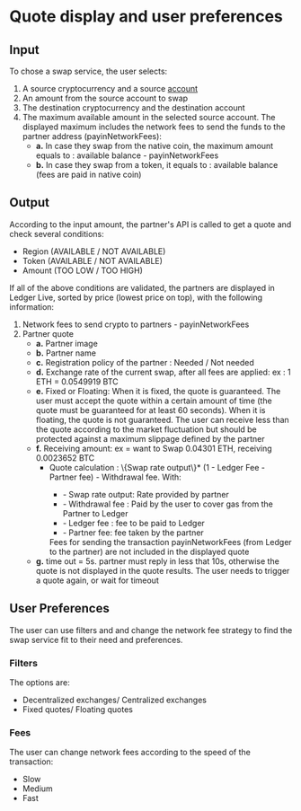 # Quote display and user preferences

## Input

To chose a swap service, the user selects:

1. A source cryptocurrency and a source [account](../glossary/)
2. An amount from the source account to swap
3. The destination cryptocurrency and the destination account
4. The maximum available amount in the selected source account. The displayed maximum includes the network fees to send the funds to the partner address (payinNetworkFees): 
	- **a.** In case they swap from the native coin, the maximum amount equals to : available balance - payinNetworkFees
	- **b.** In case they swap from a token, it equals to : available balance (fees are paid in native coin)

## Output

According to the input amount, the partner's API is called to get a quote and check several conditions:
- Region  (AVAILABLE / NOT AVAILABLE) 
- Token (AVAILABLE / NOT AVAILABLE) 
- Amount (TOO LOW / TOO HIGH)

If all of the above conditions are validated, the partners are displayed in Ledger Live, sorted by price (lowest price on top), with the following information: 
1. Network fees to send crypto to partners  - payinNetworkFees
2. Partner quote
	- **a.** Partner image
	- **b.** Partner name
	- **c.** Registration policy of the partner : Needed / Not needed
	- **d.** Exchange rate of the current swap, after all fees are applied: ex : 1 ETH = 0.0549919 BTC
	- **e.** Fixed or Floating: When it is fixed, the quote is guaranteed. The user must accept the quote within a certain amount of time (the quote must be guaranteed for at least 60 seconds). When it is floating, the quote is not guaranteed. The user can receive less than the quote according to the market fluctuation but should be protected against a maximum slippage defined by the partner
	- **f.** Receiving amount: ex = want to Swap 0.04301 ETH, receiving 0.0023652 BTC
		<ul>
			<li>Quote calculation : \{Swap rate output\}* (1 - Ledger Fee - Partner fee) - Withdrawal fee. 
			With:</li>
			<ul>
				<li>- Swap rate output: Rate provided by partner</li>
				<li>- Withdrawal fee : Paid by the user to cover gas from the Partner to Ledger</li>
				<li>- Ledger fee : fee to be paid to Ledger</li>
				<li>- Partner fee: fee taken by the partner</li>
			</ul>
			Fees for sending the transaction payinNetworkFees (from Ledger to the partner) are not included in the displayed quote
		</ul>
	- **g.** time out = 5s. partner must reply in less that 10s, otherwise the quote is not displayed in the quote results. The user needs to trigger a quote again, or wait for timeout


## User Preferences

The user can use filters and and change the network fee strategy to find the swap service fit to their need and preferences. 

### Filters

The options are:
- Decentralized exchanges/ Centralized exchanges
- Fixed quotes/ Floating quotes

### Fees

The user can change network fees according to the speed of the transaction:
- Slow
- Medium
- Fast
